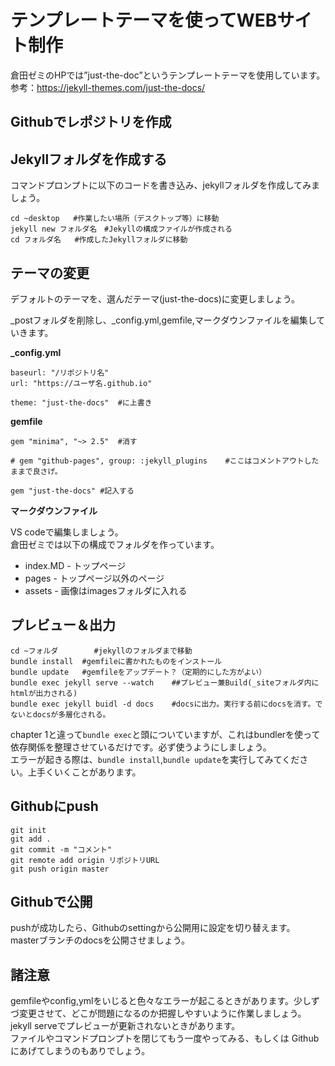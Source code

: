 # テンプレートテーマを使ってWEBサイト制作

倉田ゼミのHPでは”just-the-doc”というテンプレートテーマを使用しています。  
参考：<https://jekyll-themes.com/just-the-docs/>

## Githubでレポジトリを作成

## Jekyllフォルダを作成する

コマンドプロンプトに以下のコードを書き込み、jekyllフォルダを作成してみましょう。

```
cd ~desktop   #作業したい場所（デスクトップ等）に移動
jekyll new フォルダ名　#Jekyllの構成ファイルが作成される
cd フォルダ名   #作成したJekyllフォルダに移動
```

## テーマの変更

デフォルトのテーマを、選んだテーマ(just-the-docs)に変更しましょう。

_postフォルダを削除し、_config.yml,gemfile,マークダウンファイルを編集していきます。

<b>_config.yml</b>
```
baseurl: "/リポジトリ名" 
url: "https://ユーザ名.github.io" 

theme: "just-the-docs"	#に上書き
```
<b>gemfile</b>
```
gem "minima", "~> 2.5"	#消す

# gem "github-pages", group: :jekyll_plugins    #ここはコメントアウトしたままで良さげ。

gem "just-the-docs"	#記入する
```
<b>マークダウンファイル</b>  

VS codeで編集しましょう。  
倉田ゼミでは以下の構成でフォルダを作っています。

+ index.MD - トップページ
+ pages - トップページ以外のページ
+ assets - 画像はimagesフォルダに入れる

## プレビュー＆出力
```
cd ~フォルダ 		#jekyllのフォルダまで移動
bundle install	#gemfileに書かれたものをインストール
bundle update 	#gemfileをアップデート？（定期的にした方がよい）
bundle exec jekyll serve --watch    ##プレビュー兼Build(_siteフォルダ内にhtmlが出力される)
bundle exec jekyll buidl -d docs	#docsに出力。実行する前にdocsを消す。でないとdocsが多層化される。
```

chapter 1と違って`bundle exec`と頭についていますが、これはbundlerを使って依存関係を整理させているだけです。必ず使うようにしましょう。  
エラーが起きる際は、`bundle install`,`bundle update`を実行してみてください。上手くいくことがあります。

## Githubにpush
```
git init
git add .
git commit -m "コメント"
git remote add origin リポジトリURL
git push origin master
```
## Githubで公開
pushが成功したら、Githubのsettingから公開用に設定を切り替えます。  
masterブランチのdocsを公開させましょう。


## 諸注意
gemfileやconfig,ymlをいじると色々なエラーが起こるときがあります。少しずづ変更させて、どこが問題になるのか把握しやすいように作業しましょう。  
jekyll serveでプレビューが更新されないときがあります。  
ファイルやコマンドプロンプトを閉じてもう一度やってみる、もしくは Githubにあげてしまうのもありでしょう。
